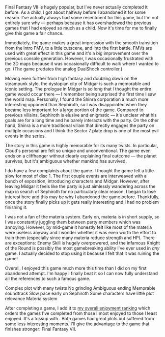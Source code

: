 Final Fantasy&nbsp;VII is hugely popular, but I've never actually completed it before. As a child, I got about halfway
before I abandoned it for some reason. I've actually always had some resentment for this game, but I'm not entirely sure
why &mdash; perhaps because it has overshadowed the previous games that I had enjoyed so much as a child. Now it's time
for me to finally give this game a fair chance.

<GameHeader game={props.game} />

Immediately, the game makes a great impression with the smooth transition from the intro FMV, to a little cutscene, and
into the first battle. FMVs are used with great effect in this game and it's a big improvement over the previous console
generation. However, I was occasionally frustrated with the 3D maps because it was occasionally difficult to walk where
I wanted to go. (The game predates the analog DualShock controller.)

Moving even further from high fantasy and doubling down on the steampunk style, the dystopian city of Midgar is such a
memorable and iconic setting. The prologue in Midgar is so long that I thought the entire game would occur there &mdash;
I remember being surprised the first time I saw the world map. <Spoiler>Personally, I found the Shinra corporation a
much more interesting opponent than Sephiroth, so I was disappointed when they became less important for a large portion
of the game. Compared to previous villains, Sephiroth is elusive and enigmatic &mdash; it's unclear what his goals are
for a long time and he barely interacts with the party. On the other hand, Shinra is a more traditional villain that
directly engages the party on multiple occasions and I think the Sector 7 plate drop is one of the most evil events
in the series.</Spoiler>

The story in this game is highly memorable for its many twists. In particular, Cloud's personal arc felt so unique and
unconventional. <Spoiler>The game even ends on a cliffhanger without clearly explaining final outcome &mdash; the planet
survives, but it's ambiguous whether mankind has survived.</Spoiler>

I do have a few complaints about the game. I thought the game felt a little slow for most of disc 1. The first couple
events are interweaved with a bunch of exposition, introducing characters and Midgar. However, after <Spoiler>leaving
Midgar</Spoiler> it feels like the party is just aimlessly wandering across the map <Spoiler>in search of Sephiroth for
no particularly clear reason</Spoiler>. I began to lose interest here and this may be why I abandoned the game before.
Thankfully, once the story finally picks up it gets really interesting and I had no problem finishing it.

I was not a fan of the materia system. Early on, materia is in short supply, so I was constantly juggling them between
party members which was annoying. However, by mid-game it honestly felt like most of the materia were useless anyway and
I wonder whether it was even worth the effort to train them (especially since many materia reduce strength and HP).
There are exceptions: Enemy Skill is hugely overpowered, and the infamous Knight of the Round is possibly the most
gamebreaking ability I've ever used in _any_ game. I actually decided to stop using it because I felt that it was
ruining the game!

Overall, I enjoyed this game much more this time than I did on my first abandoned attempt. I'm happy I finally beat it
so I can now fully understand all the references to such a famous game.

<LikedDisliked>
  <LikedList>
    <LikedItem>Complex plot with many twists</LikedItem>
    <LikedItem>No grinding</LikedItem>
    <LikedItem><Spoiler>Ambiguous ending</Spoiler></LikedItem>
    <LikedItem>Memorable soundtrack</LikedItem>
  </LikedList>
  <DislikedList>
    <DislikedItem>Slow pace early on</DislikedItem>
    <DislikedItem>Sephiroth</DislikedItem>
    <DislikedItem>Some characters have little plot relevance</DislikedItem>
    <DislikedItem>Materia system</DislikedItem>
  </DislikedList>
</LikedDisliked>

After completing a game, I add it to [my overall enjoyment ranking](/ranking) which orders the games I've completed from
those I most enjoyed to those I least enjoyed. It's a tossup with <GameLink slug="final_fantasy_vi" />. Both games had
great plots but suffered from some less interesting moments. I'll give the advantage to the game that finishes stronger:
Final Fantasy&nbsp;VII.

<GameRanking game={props.slug} />
